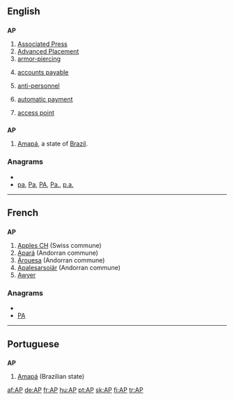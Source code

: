==English==

==={{initialism}}===
'''AP'''

# [[w:Associated Press|Associated Press]]
# [[w:Advanced Placement|Advanced Placement]]
# [[armor-piercing]]
# {{accounting}} [[accounts payable]]
# {{military}} [[anti-personnel]]
# {{banking}} [[automatic payment]]
# {{computing}} [[access point]]

==={{abbreviation}}===
'''AP'''
#[[Amapá]], a state of [[Brazil]].

===Anagrams===
* {{alphagram|ap}}
* [[pa#English|pa]], [[Pa#English|Pa]], [[PA#English|PA]], [[Pa.#English|Pa.]], [[p.a.#English|p.a.]]


----

==French==

==={{abbreviation|fr}}===
'''AP'''

# [[w:Apples CH|Apples CH]] (Swiss commune)
# [[w:Apará|Apará]] (Andorran commune)
# [[w:Árouesa|Árouesa]] (Andorran commune)
# [[w:Apalesarsoiär|Apalesarsoiär]] (Andorran commune)
# [[Awyer (RS)|Awyer]]

===Anagrams===
* {{alphagram|ap}}
* [[PA#French|PA]]


----

==Portuguese==

==={{abbreviation}}===
'''AP'''

# [[Amapá]] (Brazilian state)

[[af:AP]]
[[de:AP]]
[[fr:AP]]
[[hu:AP]]
[[pt:AP]]
[[sk:AP]]
[[fi:AP]]
[[tr:AP]]